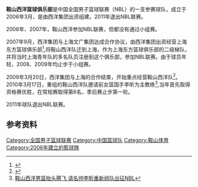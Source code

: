 '''鞍山西洋篮球俱乐部'''是中国全国男子篮球联赛（NBL）的一支参赛球队，成立于2006年3月，是由西洋集团出资组建。2011年退出NBL联赛。

2006年、2007年，鞍山西洋参加NBL联赛，但都没有通过小组赛。

2007年9月，西洋集团与上海文广集团达成合作协议，由西洋集团出资经营上海东方篮球俱乐部<ref>{{Cite web |url=http://sports.sina.com.cn/cba/2007-09-28/17133198688.shtml |title=上海东方签约辽宁西洋 强强联手打造篮球强队 |access-date=2013-06-15 |archive-date=2016-03-04 |archive-url=https://web.archive.org/web/20160304125303/http://sports.sina.com.cn/cba/2007-09-28/17133198688.shtml |dead-url=no }}</ref>,将鞍山西洋队迁到上海，作为上海东方篮球俱乐部的二级梯队，并将当时上海青年队的多名队员注册到这个俱乐部，参加NBL联赛。由于球员年轻，2008、2009年均止步于小组赛。

2009年3月20日，西洋集团与上海的合作结束，开始重点经营鞍山西洋队<ref>{{Cite web |url=http://sports.sina.com.cn/cba/2009-03-28/18034294081.shtml |title=西洋撤资上海将返鞍山助另1球队 逢良机欲升CBA |access-date=2013-06-15 |archive-date=2016-03-04 |archive-url=https://web.archive.org/web/20160304141619/http://sports.sina.com.cn/cba/2009-03-28/18034294081.shtml |dead-url=no }}</ref>。2010年3月17日，重组的鞍山西洋队邀请前女篮国手李昕为主教练<ref>[http://sports.sina.com.cn/cba/2010-03-18/11244891055.shtml 鞍山西洋男篮抬头腾飞 请名帅李昕重新组队出征NBL]</ref>,当年首先取得资格赛优胜，在常规赛取得第6名，季后赛止步第一轮。

2011年球队退出NBL联赛。
==参考资料==
{{reflist}}

{{全国男子篮球联赛}}
[[Category:全国男子篮球联赛|Category:全国男子篮球联赛]]
[[Category:中国篮球队|Category:中国篮球队]]
[[Category:鞍山体育|Category:鞍山体育]]
[[Category:2006年建立的籃球隊|Category:2006年建立的籃球隊]]
